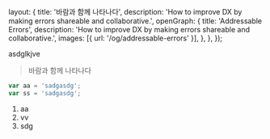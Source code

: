   layout: {
    title: '바람과 함께 나타나다',
    description:
      'How to improve DX by making errors shareable and collaborative.',
    openGraph: {
      title: 'Addressable Errors',
      description:
        'How to improve DX by making errors shareable and collaborative.',
      images: [{ url: '/og/addressable-errors' }],
    },
  },
});

asdglkjve

> 바람과 함께 나타나다

```typescript
var aa = 'sadgasdg';
var ss = 'sadgasdg';
```


1. aa
2. vv
3. sdg
